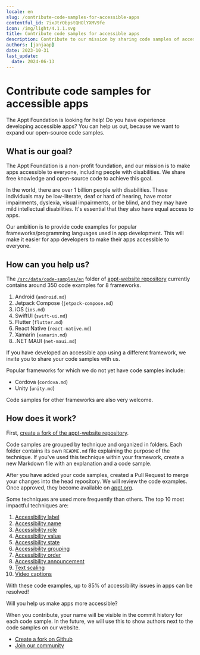 ```yaml
---
locale: en
slug: /contribute-code-samples-for-accessible-apps
contentful_id: 7ixJtrObpstQHOlYXMV9fe
icon: /img/light/4.1.1.svg
title: Contribute code samples for accessible apps
description: Contribute to our mission by sharing code samples of accessible apps.
authors: [janjaap]
date: 2023-10-31
last_update:
  date: 2024-06-13
---
```


# Contribute code samples for accessible apps

The Appt Foundation is looking for help! Do you have experience developing accessible apps? You can help us out, because we want to expand our open-source code samples.

## What is our goal?

The Appt Foundation is a non-profit foundation, and our mission is to make apps accessible to everyone, including people with disabilities. We share free knowledge and open-source code to achieve this goal.

In the world, there are over 1 billion people with disabilities. These individuals may be low-literate, deaf or hard of hearing, have motor impairments, dyslexia, visual impairments, or be blind, and they may have mild intellectual disabilities. It's essential that they also have equal access to apps.

Our ambition is to provide code examples for popular frameworks/programming languages used in app development. This will make it easier for app developers to make their apps accessible to everyone.

## How can you help us?

The [`/src/data/code-samples/en`](https://github.com/appt-org/appt-website/tree/develop/src/data/code-samples/en) folder of [appt-website repository](https://github.com/appt-org/appt-website) currently contains around 350 code examples for 8 frameworks.

1. Android (`android.md`)
2. Jetpack Compose (`jetpack-compose.md`)
3. iOS (`ios.md`)
4. SwiftUI (`swift-ui.md`)
5. Flutter (`flutter.md`)
6. React Native (`react-native.md`)
7. Xamarin (`xamarin.md`)
8. .NET MAUI (`net-maui.md`)

If you have developed an accessible app using a different framework, we invite you to share your code samples with us.

Popular frameworks for which we do not yet have code samples include:

- Cordova (`cordova.md`)
- Unity (`unity.md`)

Code samples for other frameworks are also very welcome.

## How does it work?

First, [create a fork of the appt-website repository](https://github.com/appt-org/appt-website/fork).

Code samples are grouped by technique and organized in folders. Each folder contains its own `README.md` file explaining the purpose of the technique. If you've used this technique within your framework, create a new Markdown file with an explanation and a code sample.

After you have added your code samples, created a Pull Request to merge your changes into the head repository. We will review the code examples. Once approved, they become available on [appt.org](https://appt.org).

Some techniques are used more frequently than others. The top 10 most impactful techniques are:

1. [Accessibility label](https://github.com/appt-org/appt-website/tree/develop/src/data/code-samples/en/accessibility-label)
2. [Accessibility name](https://github.com/appt-org/appt-website/tree/develop/src/data/code-samples/en/accessibility-name)
3. [Accessibility role](https://github.com/appt-org/appt-website/tree/develop/src/data/code-samples/en/accessibility-role)
4. [Accessibility value](https://github.com/appt-org/appt-website/tree/develop/src/data/code-samples/en/accessibility-value)
5. [Accessibility state](https://github.com/appt-org/appt-website/tree/develop/src/data/code-samples/en/accessibility-state)
6. [Accessibility grouping](https://github.com/appt-org/appt-website/tree/develop/src/data/code-samples/en/accessibility-group)
7. [Accessibility order](https://github.com/appt-org/appt-website/tree/develop/src/data/code-samples/en/accessibility-order)
8. [Accessibility announcement](https://github.com/appt-org/appt-website/tree/develop/src/data/code-samples/en/accessibility-announcement)
9. [Text scaling](https://github.com/appt-org/appt-website/tree/develop/src/data/code-samples/en/text-scale)
10. [Video captions](https://github.com/appt-org/appt-website/tree/develop/src/data/code-samples/en/media-captions)

With these code examples, up to 85% of accessibility issues in apps can be resolved!

Will you help us make apps more accessible?

When you contribute, your name will be visible in the commit history for each code sample. In the future, we will use this to show authors next to the code samples on our website.

- [Create a fork on Github](https://github.com/appt-org/appt-website/fork)
- [Join our community](https://appt.li/slack)
